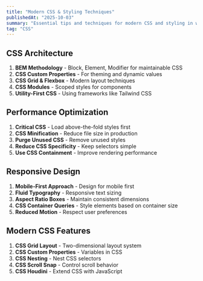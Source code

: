 ```yaml
---
title: "Modern CSS & Styling Techniques"
publishedAt: "2025-10-03"
summary: "Essential tips and techniques for modern CSS and styling in web applications."
tag: "CSS"
---
```


## CSS Architecture

1. **BEM Methodology** - Block, Element, Modifier for maintainable CSS
2. **CSS Custom Properties** - For theming and dynamic values
3. **CSS Grid & Flexbox** - Modern layout techniques
4. **CSS Modules** - Scoped styles for components
5. **Utility-First CSS** - Using frameworks like Tailwind CSS

## Performance Optimization

1. **Critical CSS** - Load above-the-fold styles first
2. **CSS Minification** - Reduce file size in production
3. **Purge Unused CSS** - Remove unused styles
4. **Reduce CSS Specificity** - Keep selectors simple
5. **Use CSS Containment** - Improve rendering performance

## Responsive Design

1. **Mobile-First Approach** - Design for mobile first
2. **Fluid Typography** - Responsive text sizing
3. **Aspect Ratio Boxes** - Maintain consistent dimensions
4. **CSS Container Queries** - Style elements based on container size
5. **Reduced Motion** - Respect user preferences

## Modern CSS Features

1. **CSS Grid Layout** - Two-dimensional layout system
2. **CSS Custom Properties** - Variables in CSS
3. **CSS Nesting** - Nest CSS selectors
4. **CSS Scroll Snap** - Control scroll behavior
5. **CSS Houdini** - Extend CSS with JavaScript